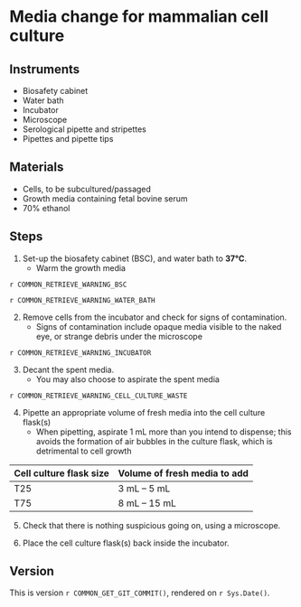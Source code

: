 # Media change for mammalian cell culture

## Instruments

- Biosafety cabinet
- Water bath
- Incubator
- Microscope
- Serological pipette and stripettes
- Pipettes and pipette tips

## Materials

- Cells, to be subcultured/passaged
- Growth media containing fetal bovine serum
- 70% ethanol

## Steps

1. Set-up the biosafety cabinet (BSC), and water bath to **37°C**.
    - Warm the growth media

::: {.rmdwarning}

`r COMMON_RETRIEVE_WARNING_BSC`

`r COMMON_RETRIEVE_WARNING_WATER_BATH`

:::

2. Remove cells from the incubator and check for signs of contamination.
    - Signs of contamination include opaque media visible to the naked eye, or strange debris under the microscope

::: {.rmdwarning}

`r COMMON_RETRIEVE_WARNING_INCUBATOR`

:::

3. Decant the spent media.
    - You may also choose to aspirate the spent media

::: {.rmdwarning}

`r COMMON_RETRIEVE_WARNING_CELL_CULTURE_WASTE`

:::

4. Pipette an appropriate volume of fresh media into the cell culture flask(s)
    - When pipetting, aspirate 1 mL more than you intend to dispense; this avoids the formation of air bubbles in the culture flask, which is detrimental to cell growth

| Cell culture flask size | Volume of fresh media to add |
|-------------------------|------------------------------|
| T25                     | 3 mL – 5 mL                    |
| T75                     | 8 mL – 15 mL                   |

5. Check that there is nothing suspicious going on, using a microscope.

6. Place the cell culture flask(s) back inside the incubator.

## Version

This is version ``r COMMON_GET_GIT_COMMIT()``, rendered on `r Sys.Date()`.


